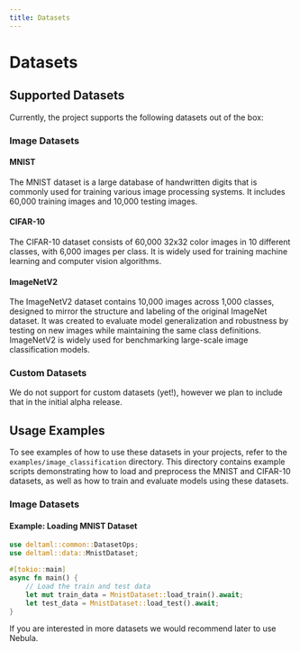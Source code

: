 ```yaml
---
title: Datasets
---
```


# Datasets

## Supported Datasets

Currently, the project supports the following datasets out of the box:

### Image Datasets

#### MNIST

The MNIST dataset is a large database of handwritten digits that is commonly
used for training various image processing systems. It includes 60,000 training
images and 10,000 testing images.

#### CIFAR-10

The CIFAR-10 dataset consists of 60,000 32x32 color images in 10 different
classes, with 6,000 images per class. It is widely used for training machine
learning and computer vision algorithms.

#### ImageNetV2

The ImageNetV2 dataset contains 10,000 images across 1,000 classes, designed to
mirror the structure and labeling of the original ImageNet dataset. It was
created to evaluate model generalization and robustness by testing on new images
while maintaining the same class definitions. ImageNetV2 is widely used for
benchmarking large-scale image classification models.

### Custom Datasets

We do not support for custom datasets (yet!), however we plan to include that in
the initial alpha release.

## Usage Examples

To see examples of how to use these datasets in your projects, refer to the
`examples/image_classification` directory. This directory contains example
scripts demonstrating how to load and preprocess the MNIST and CIFAR-10
datasets, as well as how to train and evaluate models using these datasets.

### Image Datasets

#### Example: Loading MNIST Dataset

```rust
use deltaml::common::DatasetOps;
use deltaml::data::MnistDataset;

#[tokio::main]
async fn main() {
    // Load the train and test data
    let mut train_data = MnistDataset::load_train().await;
    let test_data = MnistDataset::load_test().await;
}
```

If you are interested in more datasets we would recommend later to use Nebula.
